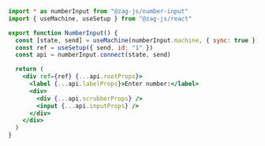 ```jsx {13}
import * as numberInput from "@zag-js/number-input"
import { useMachine, useSetup } from "@zag-js/react"

export function NumberInput() {
  const [state, send] = useMachine(numberInput.machine, { sync: true })
  const ref = useSetup({ send, id: "1" })
  const api = numberInput.connect(state, send)

  return (
    <div ref={ref} {...api.rootProps}>
      <label {...api.labelProps}>Enter number:</label>
      <div>
        <div {...api.scrubberProps} />
        <input {...api.inputProps} />
      </div>
    </div>
  )
}
```
